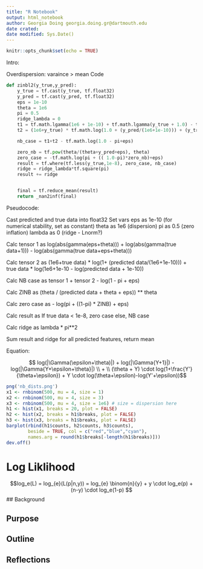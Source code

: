 ```yaml
---
title: "R Notebook"
output: html_notebook
author: Georgia Doing georgia.doing.gr@dartmouth.edu
date crated: 
date modified: Sys.Date()
---
```



```r
knitr::opts_chunk$set(echo = TRUE)
```
Intro:

Overdispersion: varaince > mean
Code

```python
def zinbl2(y_true,y_pred):
	y_true = tf.cast(y_true, tf.float32)
	y_pred = tf.cast(y_pred, tf.float32)
	eps = 1e-10 
	theta = 1e6
	pi = 0.5
	ridge_lambda = 0
	t1 = tf.math.lgamma(1e6 + 1e-10) + tf.math.lgamma(y_true + 1.0) - tf.math.lgamma(y_true+1e6+1e-10)
	t2 = (1e6+y_true) * tf.math.log(1.0 + (y_pred/(1e6+1e-10))) + (y_true * (tf.math.log(1e6+1e-10) - tf.math.log(y_pred + 1e-10)))

	nb_case = t1+t2 - tf.math.log(1.0 - pi+eps)

	zero_nb = tf.pow(theta/(theta+y_pred+eps), theta)
	zero_case = -tf.math.log(pi + (( 1.0-pi)*zero_nb)+eps)
	result = tf.where(tf.less(y_true,1e-8), zero_case, nb_case)
	ridge = ridge_lambda*tf.square(pi)
	result += ridge


	final = tf.reduce_mean(result)
	return _nan2inf(final)
```


Pseudocode:

Cast predicted and true data into float32
Set vars
  eps as 1e-10 (for numerical stability, set as constant)
  theta as 1e6 (dispersion)
  pi as 0.5 (zero inflation)
  lambda as 0 (ridge - Lnorm?)
    
Calc tensor 1 as
  log(abs(gamma(eps+theta))) + log(abs(gamma(true data+1))) - log(abs(gamma(true data+eps+theta)))
  
Calc tensor 2 as 
  (1e6+true data) * log(1+ (predicted data/(1e6+1e-10))) + true data * log(1e6+1e-10 - log(predicted data + 1e-10))

Calc NB case as
  tensor 1 + tensor 2 - log(1 - pi + eps)
  
Calc ZINB as
  (theta / (predicted data + theta + eps)) ** theta
  
Calc zero case as
  - log(pi + ((1-pi) * ZINB) + eps)
  
Calc result as
  If true data < 1e-8, zero case
  else, NB case
  
Calc ridge as
  lambda * pi**2
  
Sum result and ridge for all predicted features, return mean

Equation:

$$ log(|\Gamma(\epsilon+\theta)|) + log(|\Gamma{Y+1}|) - log(|\Gamma{Y+\epsilon+\theta}|) \\ + \\ (\theta + Y) \cdot log(1+\frac{Y'}{\theta+\epsilon}) + Y \cdot log(\theta+\epsilon)-log(Y'+\epsilon))$$
```r
png('nb_dists.png')
x1 <- rnbinom(500, mu = 4, size = 1)
x2 <- rnbinom(500, mu = 4, size = 3)
x3 <- rnbinom(500, mu = 4, size = 1e6) # size = dispersion here
h1 <- hist(x1, breaks = 20, plot = FALSE)
h2 <- hist(x2, breaks = h1$breaks, plot = FALSE)
h3 <- hist(x3, breaks = h1$breaks, plot = FALSE)
barplot(rbind(h1$counts, h2$counts, h3$counts),
        beside = TRUE, col = c("red","blue","cyan"),
        names.arg = round(h1$breaks[-length(h1$breaks)]))
dev.off()
```

# Log Liklihood

$$log_e(L) = log_{e}(L(p|n,y)) = log_{e} \binom{n}{y}  + y \cdot log_e(p) + (n-y) \cdot log_e(1-p) $$
## Background

## Purpose

## Outline

## Reflections